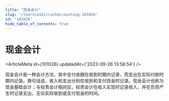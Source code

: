 ```yaml
---
title: "现金会计"
slug: "/learn/wiki/cashaccounting-101026"
id: "101026"
hide_table_of_contents: true
---
```



# 现金会计

<ArticleMeta id={101026} updatedAt={'2023-09-26 13:58:54'} />
<div className='border-solid border-b border-t-0 my-4 border-[var(--ifm-color-gray-300)]' />

现金会计是一种会计方法，其中支付收据在收到时期内记录，而支出在实际付款时期内记录。换句话说，收入和支出分别在收到和支付现金时记录。现金会计也称为现金基础会计；与权责会计相对应，权责会计在收入实现时记录收入，并在负债产生时记录支出，无论实际收到或支付现金的时间。
